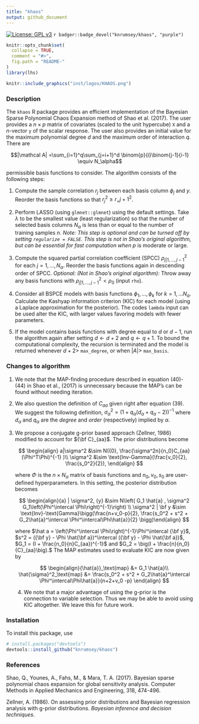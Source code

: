 ```yaml
---
title: "khaos"
output: github_document
---
```


[![License: GPL v3](https://img.shields.io/badge/License-BSD_3-blue.svg)](https://www.gnu.org/licenses/gpl-3.0) `r badger::badge_devel("knrumsey/khaos", "purple")`

<!-- README.md is generated from README.Rmd. Please edit that file -->

```r
knitr::opts_chunk$set(
  collapse = TRUE,
  comment = "#>",
  fig.path = "README-"
)
library(lhs)
```

```r
knitr::include_graphics("inst/logos/KHAOS.png")
```

### Description

The `khaos` R package provides an efficient implementation of the Bayesian Sparse Polynomial Chaos Expansion method of Shao et al. (2017). The user provides a $n\times p$ matrix of covariates (scaled to the unit hypercube) `X` and a $n$-vector `y` of the scalar response. The user also provides an initial value for the maximum polynomial degree $d$ and the maximum order of interaction $q$. There are

$$|\mathcal A| =\sum_{i=1}^q\sum_{j=i+1}^d \binom{p}{i}\binom{j-1}{i-1} \equiv N_\alpha$$

permissible basis functions to consider. The algorithm consists of the following steps:

1.  Compute the sample correlation $r_j$ between each basis column $\phi_j$ and $y$. Reorder the basis functions so that $r_j^2 \geq r_={j+1}^2$.

2.  Perform LASSO (using `glmnet::glmnet`) using the default settings. Take $\lambda$ to be the smallest value (least regularization) so that the number of selected basis columns $N_\alpha$ is less than or equal to the number of training samples $n$. *Note: This step is optional and can be turned off by setting `regularize = FALSE`. This step is not in Shao's original algorithm, but can be essential for fast computation when* $p$ is moderate or large.

3.  Compute the squared partial correlation coefficient (SPCC) $\rho^2_{j|1,\ldots, j-1}$ for each $j=1, \ldots, N_\alpha$. Reorder the basis functions again in descending order of SPCC. *Optional: (Not in Shao's original algorithm):* Throw away any basis functions with $\rho^2_{j|1,\ldots, j-1} < \rho_0$ (input `rho`).

4.  Consider all BSPCE models with basis functions $\phi_1, \ldots, \phi_k$ for $k=1, \ldots N_\alpha$. Calculate the Kashyap information criterion (KIC) for each model (using a Laplace approximation for the posterior). The codes `lambda` input can be used alter the KIC, with larger values favoring models with fewer parameters.

5.  If the model contains basis functions with degree equal to $d$ or $d-1$, run the algorithm again after setting $d \leftarrow d+2$ and $q \leftarrow q + 1$. To bound the computational complexity, the recursion is terminated and the model is returned whenever $d +2 >$ `max_degree`, or when $|A| >$ `max_basis`.

### Changes to algorithm

1.  We note that the MAP-finding procedure described in equation (40)-(44) in Shao et al., (2017) is unnecessary because the MAP's can be found without needing iteration.

2.  We also question the definition of $C_{aa}$ given right after equation (39). We suggest the following definition, $\sigma_\alpha^2 = (1 + q_\alpha(d_\alpha+q_\alpha-2))^{-1}$ where $d_\alpha$ and $q_\alpha$ are the *degree* and *order* (respectively) implied by $\alpha$.

3.  We propose a conjugate g-prior based approach (Zellner, 1986) modified to account for ${\bf C}_{aa}$. The prior distributions become

    $$
    \begin{align} a|\sigma^2 &\sim N({0}, \frac{\sigma^2n}{n_0}C_{aa}(\Phi^T\Phi)^{-1} )\\
    \sigma^2 &\sim \text{Inv-Gamma}(\frac{v_0}{2}, \frac{s_0^2}{2}),
    \end{align}
    $$

    where $\Phi$ is the $n\times N_\alpha$ matrix of basis functions and $n_0, v_0, s_0$ are user-defined hyperparameters. In this setting, the posterior distribution becomes

    $$
    \begin{align}{a} | \sigma^2, {y} &\sim N\left( G_1 \hat{a} , \sigma^2 G_1\left(\Phi^\intercal \Phi\right)^{-1}\right) \\
    \sigma^2 | \bf y &\sim \text{Inv}-\text{Gamma}\bigg(\frac{n+v_0-p}{2}, \frac{s_0^2 + s^2 + G_2\hat{a}^\intercal \Phi^\intercal\Phi\hat{a}}{2} \bigg)\end{align}
    $$

    where $\hat a = \left(\Phi^\intercal \Phi\right)^{-1}\Phi^\intercal {\bf y}$, $s^2 = ({\bf y} - \Phi \hat{\bf a})^\intercal ({\bf y} - \Phi \hat{\bf a})$, $G_1 = (I + \frac{n_0}{n}C_{aa})^{-1}$ and $G_2 = \big(I + \frac{n}{n_0}{C}_{aa}\big).$ The MAP estimates used to evaluate KIC are now given by

    $$
    \begin{align}{\hat{a}}_\text{map} &= G_1 \hat{a}\\
    \hat{\sigma}^2_\text{map} &= \frac{s_0^2 + s^2 + G_2\hat{a}^\intercal \Phi^\intercal\Phi\hat{a}}{n+2+v_0 -p}
    \end{align}
    $$

    4.  We note that a major advantage of using the g-prior is the connection to variable selection. Thus we may be able to avoid using KIC altogether. We leave this for future work.

### Installation

To install this package, use

```R
# install.packages("devtools")
devtools::install_github("knrumsey/khaos")
```

### References

Shao, Q., Younes, A., Fahs, M., & Mara, T. A. (2017). Bayesian sparse polynomial chaos expansion for global sensitivity analysis. Computer Methods in Applied Mechanics and Engineering, 318, 474-496.

Zellner, A. (1986). On assessing prior distributions and Bayesian regression analysis with g-prior distributions. *Bayesian inference and decision techniques*.
